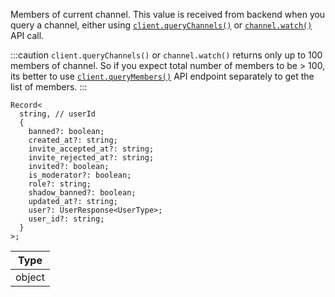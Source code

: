 Members of current channel. This value is received from backend when you query a channel, either using [`client.queryChannels()`](https://getstream.io/chat/docs/javascript/query_channels/?language=javascript&q=members) or [`channel.watch()`](https://getstream.io/chat/docs/javascript/watch_channel/?language=javascript&q=members) API call.

:::caution
`client.queryChannels()` or `channel.watch()` returns only up to 100 members of channel. So if you expect total number of members to be > 100, its better to use [`client.queryMembers()`](https://getstream.io/chat/docs/javascript/query_members/?language=javascript&q=members) API endpoint separately to get the list of members.
:::

```tsx
Record<
  string, // userId
  {
    banned?: boolean;
    created_at?: string;
    invite_accepted_at?: string;
    invite_rejected_at?: string;
    invited?: boolean;
    is_moderator?: boolean;
    role?: string;
    shadow_banned?: boolean;
    updated_at?: string;
    user?: UserResponse<UserType>;
    user_id?: string;
  }
>;
```

| Type   |
| ------ |
| object |
